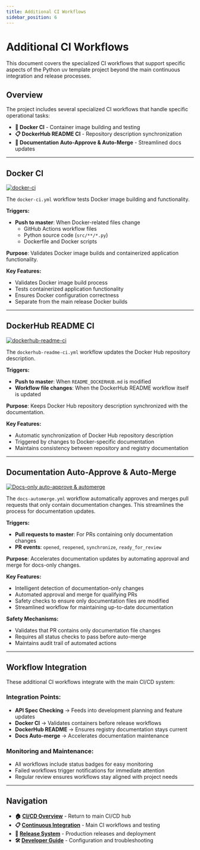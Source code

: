 ```yaml
---
title: Additional CI Workflows
sidebar_position: 6
---
```


# Additional CI Workflows

This document covers the specialized CI workflows that support specific aspects of the Python uv template project beyond the main continuous integration and release processes.

## Overview

The project includes several specialized CI workflows that handle specific operational tasks:

- **🐳 Docker CI** - Container image building and testing
- **📋 DockerHub README CI** - Repository description synchronization
- **🤖 Documentation Auto-Approve & Auto-Merge** - Streamlined docs updates

---

## Docker CI

[![docker-ci](https://github.com/Chisanan232/Template-Python-UV-Project/actions/workflows/docker-ci.yml/badge.svg)](https://github.com/Chisanan232/Template-Python-UV-Project/actions/workflows/docker-ci.yml)

The `docker-ci.yml` workflow tests Docker image building and functionality.

**Triggers:**
- **Push to master**: When Docker-related files change
  - GitHub Actions workflow files
  - Python source code (`src/**/*.py`)
  - Dockerfile and Docker scripts

**Purpose**: Validates Docker image builds and containerized application functionality.

**Key Features:**
- Validates Docker image build process
- Tests containerized application functionality
- Ensures Docker configuration correctness
- Separate from the main release Docker builds

---

## DockerHub README CI

[![dockerhub-readme-ci](https://github.com/Chisanan232/Template-Python-UV-Project/actions/workflows/dockerhub-readme-ci.yml/badge.svg)](https://github.com/Chisanan232/Template-Python-UV-Project/actions/workflows/dockerhub-readme-ci.yml)

The `dockerhub-readme-ci.yml` workflow updates the Docker Hub repository description.

**Triggers:**
- **Push to master**: When `README_DOCKERHUB.md` is modified
- **Workflow file changes**: When the DockerHub README workflow itself is updated

**Purpose**: Keeps Docker Hub repository description synchronized with the documentation.

**Key Features:**
- Automatic synchronization of Docker Hub repository description
- Triggered by changes to Docker-specific documentation
- Maintains consistency between repository and registry documentation

---

## Documentation Auto-Approve & Auto-Merge

[![Docs-only auto-approve & automerge](https://github.com/Chisanan232/Template-Python-UV-Project/actions/workflows/docs-automerge.yml/badge.svg)](https://github.com/Chisanan232/Template-Python-UV-Project/actions/workflows/docs-automerge.yml)

The `docs-automerge.yml` workflow automatically approves and merges pull requests that only contain documentation changes. This streamlines the process for documentation updates.

**Triggers:**
- **Pull requests to master**: For PRs containing only documentation changes
- **PR events**: `opened`, `reopened`, `synchronize`, `ready_for_review`

**Purpose**: Accelerates documentation updates by automating approval and merge for docs-only changes.

**Key Features:**
- Intelligent detection of documentation-only changes
- Automated approval and merge for qualifying PRs
- Safety checks to ensure only documentation files are modified
- Streamlined workflow for maintaining up-to-date documentation

**Safety Mechanisms:**
- Validates that PR contains only documentation file changes
- Requires all status checks to pass before auto-merge
- Maintains audit trail of automated actions

---

## Workflow Integration

These additional CI workflows integrate with the main CI/CD system:

### **Integration Points:**
- **API Spec Checking** → Feeds into development planning and feature updates
- **Docker CI** → Validates containers before release workflows 
- **DockerHub README** → Ensures registry documentation stays current
- **Docs Auto-merge** → Accelerates documentation maintenance

### **Monitoring and Maintenance:**
- All workflows include status badges for easy monitoring
- Failed workflows trigger notifications for immediate attention
- Regular review ensures workflows stay aligned with project needs

---

## Navigation

- **🏠 [CI/CD Overview](./index)** - Return to main CI/CD hub
- **📋 [Continuous Integration](./continuous-integration)** - Main CI workflows and testing
- **🔄 [Release System](./release-system)** - Production releases and deployment
- **🛠️ [Developer Guide](./developer-guide)** - Configuration and troubleshooting
